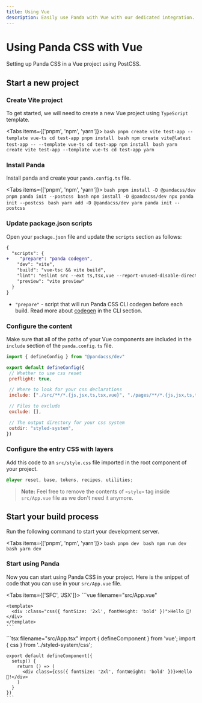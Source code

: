```yaml
---
title: Using Vue
description: Easily use Panda with Vue with our dedicated integration.
---
```


# Using Panda CSS with Vue

Setting up Panda CSS in a Vue project using PostCSS.

## Start a new project

<Steps>

### Create Vite project

To get started, we will need to create a new Vue project using `TypeScript` template.

<Tabs items={['pnpm', 'npm', 'yarn']}>
  <Tab>
    ```bash
    pnpm create vite test-app --template vue-ts
    cd test-app
    pnpm install
    ```
  </Tab>
  <Tab>
    ```bash
    npm create vite@latest test-app -- --template vue-ts
    cd test-app
    npm install
    ```
  </Tab>
  <Tab>
    ```bash
    yarn create vite test-app --template vue-ts
    cd test-app
    yarn
    ```
  </Tab>
</Tabs>


### Install Panda

Install panda and create your `panda.config.ts` file.

<Tabs items={['pnpm', 'npm', 'yarn']}>
  <Tab>
    ```bash
    pnpm install -D @pandacss/dev
    pnpm panda init --postcss
    ```
  </Tab>
  <Tab>
    ```bash
    npm install -D @pandacss/dev
    npx panda init --postcss
    ```
  </Tab>
  <Tab>
    ```bash
    yarn add -D @pandacss/dev
    yarn panda init --postcss
    ```
  </Tab>
</Tabs>

### Update package.json scripts

Open your `package.json` file and update the `scripts` section as follows:

```diff {3} filename="package.json"
{
  "scripts": {
+    "prepare": "panda codegen",
    "dev": "vite",
    "build": "vue-tsc && vite build",
    "lint": "eslint src --ext ts,tsx,vue --report-unused-disable-directives --max-warnings 0",
    "preview": "vite preview"
  }
}
```
- `"prepare"` - script that will run Panda CSS CLI codegen before each build. Read more about [codegen](/docs/references/cli#panda-codegen) in the CLI section.

### Configure the content

Make sure that all of the paths of your Vue components are included in the `include` section of the `panda.config.ts` file.

```js {8, 17} filename="panda.config.ts"
import { defineConfig } from "@pandacss/dev"

export default defineConfig({
 // Whether to use css reset
 preflight: true,

 // Where to look for your css declarations
 include: ["./src/**/*.{js,jsx,ts,tsx,vue}", "./pages/**/*.{js,jsx,ts,tsx,vue}"],

 // Files to exclude
 exclude: [],

 // The output directory for your css system
 outdir: "styled-system",
})
```

### Configure the entry CSS with layers

Add this code to an `src/style.css` file imported in the root component of your project.

```css filename="src/style.css"
@layer reset, base, tokens, recipes, utilities;
```

> **Note:** Feel free to remove the contents of `<style>` tag inside `src/App.vue` file as we don't need it anymore.

## Start your build process

Run the following command to start your development server.

<Tabs items={['pnpm', 'npm', 'yarn']}>
  <Tab>
    ```bash
    pnpm dev
    ```
  </Tab>
  <Tab>
    ```bash
    npm run dev
    ```
  </Tab>
  <Tab>
    ```bash
    yarn dev
    ```
  </Tab>
</Tabs>

### Start using Panda

Now you can start using Panda CSS in your project.
Here is the snippet of code that you can use in your `src/App.vue` file.

<Tabs items={['SFC', 'JSX']}>
  <Tab>
    ```vue filename="src/App.vue"
    <script setup lang="ts">
    import { css } from '../styled-system/css';
    </script>

    <template>
      <div :class="css({ fontSize: '2xl', fontWeight: 'bold' })">Hello 🐼!</div>
    </template>
    ```
  </Tab>
  <Tab>
    ```tsx filename="src/App.tsx"
    import { defineComponent } from 'vue';
    import { css } from '../styled-system/css';

    export default defineComponent({
      setup() {
        return () => (
          <div class={css({ fontSize: '2xl', fontWeight: 'bold' })}>Hello 🐼!</div>
        )
      }
    })
    ```
  </Tab>
</Tabs>

</Steps>
